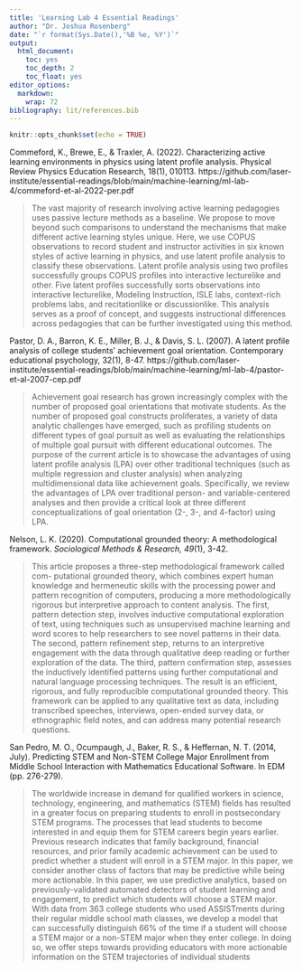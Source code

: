 ```yaml
---
title: 'Learning Lab 4 Essential Readings'
author: "Dr. Joshua Rosenberg"
date: "`r format(Sys.Date(),'%B %e, %Y')`"
output:
  html_document:
    toc: yes
    toc_depth: 2
    toc_float: yes
editor_options:
  markdown:
    wrap: 72
bibliography: lit/references.bib
---
```


```r
knitr::opts_chunk$set(echo = TRUE)
```

Commeford, K., Brewe, E., & Traxler, A. (2022). Characterizing active learning environments in physics using latent profile analysis. Physical Review Physics Education Research, 18(1), 010113. https://github.com/laser-institute/essential-readings/blob/main/machine-learning/ml-lab-4/commeford-et-al-2022-per.pdf

> The vast majority of research involving active learning pedagogies uses passive lecture methods as a baseline. We propose to move beyond such comparisons to understand the mechanisms that make different active learning styles unique. Here, we use COPUS observations to record student and instructor activities in six known styles of active learning in physics, and use latent profile analysis to classify these observations. Latent profile analysis using two profiles successfully groups COPUS profiles into interactive lecturelike and other. Five latent profiles successfully sorts observations into interactive lecturelike, Modeling Instruction, ISLE labs, context-rich problems labs, and recitationlike or discussionlike. This analysis serves as a proof of concept, and suggests instructional differences across pedagogies that can be further investigated using this method.

Pastor, D. A., Barron, K. E., Miller, B. J., & Davis, S. L. (2007). A latent profile analysis of college students’ achievement goal orientation. Contemporary educational psychology, 32(1), 8-47. https://github.com/laser-institute/essential-readings/blob/main/machine-learning/ml-lab-4/pastor-et-al-2007-cep.pdf

> Achievement goal research has grown increasingly complex with the number of proposed goal orientations that motivate students. As the number of proposed goal constructs proliferates, a variety of data analytic challenges have emerged, such as profiling students on different types of goal pursuit as well as evaluating the relationships of multiple goal pursuit with different educational outcomes. The purpose of the current article is to showcase the advantages of using latent profile analysis (LPA) over other traditional techniques (such as multiple regression and cluster analysis) when analyzing multidimensional data like achievement goals. Specifically, we review the advantages of LPA over traditional person- and variable-centered analyses and then provide a critical look at three different conceptualizations of goal orientation (2-, 3-, and 4-factor) using LPA.

Nelson, L. K. (2020). Computational grounded theory: A methodological framework. *Sociological Methods & Research, 49*(1), 3-42.

> This article proposes a three-step methodological framework called com- putational grounded theory, which combines expert human knowledge and hermeneutic skills with the processing power and pattern recognition of computers, producing a more methodologically rigorous but interpretive approach to content analysis. The first, pattern detection step, involves inductive computational exploration of text, using techniques such as unsupervised machine learning and word scores to help researchers to see novel patterns in their data. The second, pattern refinement step, returns to an interpretive engagement with the data through qualitative deep reading or further exploration of the data. The third, pattern confirmation step, assesses the inductively identified patterns using further computational and natural language processing techniques. The result is an efficient, rigorous, and fully reproducible computational grounded theory. This framework can be applied to any qualitative text as data, including transcribed speeches, interviews, open-ended survey data, or ethnographic field notes, and can address many potential research questions.

San Pedro, M. O., Ocumpaugh, J., Baker, R. S., & Heffernan, N. T. (2014, July). Predicting STEM and Non-STEM College Major Enrollment from Middle School Interaction with Mathematics Educational Software. In EDM (pp. 276-279).

> The worldwide increase in demand for qualified workers in science, technology, engineering, and mathematics (STEM) fields has resulted in a greater focus on preparing students to enroll in postsecondary STEM programs. The processes that lead students to become interested in and equip them for STEM careers begin years earlier. Previous research indicates that family background, financial resources, and prior family academic achievement can be used to predict whether a student will enroll in a STEM major. In this paper, we consider another class of factors that may be predictive while being more actionable. In this paper, we use predictive analytics, based on previously-validated automated detectors of student learning and engagement, to predict which students will choose a STEM major. With data from 363 college students who used ASSISTments during their regular middle school math classes, we develop a model that can successfully distinguish 66% of the time if a student will choose a STEM major or a non-STEM major when they enter college. In doing so, we offer steps towards providing educators with more actionable information on the STEM trajectories of individual students